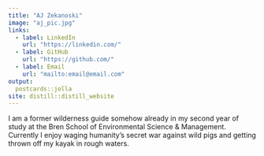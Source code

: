 ```yaml
---
title: "AJ Zekanoski"
image: "aj_pic.jpg"
links:
  - label: LinkedIn
    url: "https://linkedin.com/"
  - label: GitHub
    url: "https://github.com/"
  - label: Email
    url: "mailto:email@email.com"
output:
  postcards::jolla
site: distill::distill_website
---
```

 
I am a former wilderness guide somehow already in my second year of study at the Bren School of Environmental Science & Management. Currently I enjoy waging humanity's secret war against wild pigs and getting thrown off my kayak in rough waters.
